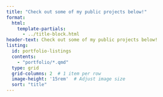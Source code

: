```yaml
---
title: "Check out some of my public projects below!"
format:
  html:
    template-partials:
      - ../title-block.html
header-text: Check out some of my public projects below!
listing: 
  id: portfolio-listings
  contents: 
    - "portfolio/*.qmd"
  type: grid
  grid-columns: 2  # 1 item per row
  image-height: '15rem'  # Adjust image size
  sort: "title"
---
```


## 
